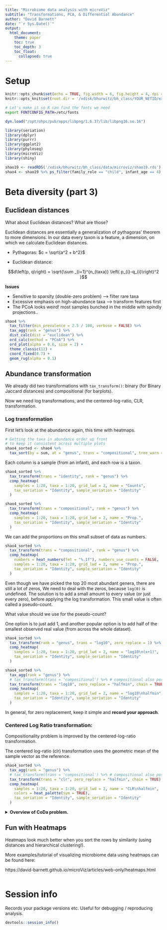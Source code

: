 ```yaml
---
title: "Microbiome data analysis with microViz"
subtitle: "Transformations, PCA, & Differential Abundance"
author: "David Barnett"
date: "`r Sys.Date()`"
output: 
  html_document:
    theme: paper
    toc: true
    toc_depth: 3
    toc_float: 
      collapsed: true
---
```


# Setup

```r
knitr::opts_chunk$set(echo = TRUE, fig.width = 6, fig.height = 4, dpi = 120)
knitr::opts_knit$set(root.dir = '/xdisk/bhurwitz/bh_class/YOUR_NETID/exercises/18_abundance_trans') # Change your NETID
```

```bash
# Let's make it so R can find the fonts we need
export FONTCONFIG_PATH=/etc/fonts
```

```r
dyn.load("/opt/ohpc/pub/apps/libpng/1.6.37/lib/libpng16.so.16")
```

```r
library(seriation)
library(dplyr)
library(purrr)
library(ggplot2)
library(phyloseq)
library(microViz)
library(shiny)
```

```r
shao19 <- readRDS('/xdisk/bhurwitz/bh_class/data/microviz/shao19.rds')
shao4 <- shao19 %>% ps_filter(family_role == "child", infant_age == 4)
```

# Beta diversity (part 3)

## Euclidean distances

What about Euclidean distances?
What are those?

Euclidean distances are essentially a generalization of pythagoras' theorem to more dimensions.
In our data every taxon is a feature, a dimension, on which we calculate Euclidean distances.  

- Pythagoras: $c = \sqrt{a^2 + b^2}$ 

- Euclidean distance: 

$$d\left(p, q\right) = \sqrt{\sum _{i=1}^{n_{taxa}} \left( p_{i}-q_{i}\right)^2 }$$

**Issues**

-   Sensitive to sparsity (double-zero problem) --\> filter rare taxa
-   Excessive emphasis on high-abundance taxa --\> transform features first
-   The PCoA looks weird! most samples bunched in the middle with spindly projections..

```r
shao4 %>%
  tax_filter(min_prevalence = 2.5 / 100, verbose = FALSE) %>%
  tax_agg(rank = "genus") %>%
  dist_calc(dist = "euclidean") %>%
  ord_calc(method = "PCoA") %>%
  ord_plot(alpha = 0.6, size = 2) +
  theme_classic(12) +
  coord_fixed(0.7) +
  geom_rug(alpha = 0.1)
```

## Abundance transformation

We already did two transformations with `tax_transform()`: binary (for Binary Jaccard distances) and compositional (for barplots).

Now we need log transformations, and the centered-log-ratio, CLR, transformation.

### Log transformation

First let's look at the abundance again, this time with heatmaps.

```r
# Getting the taxa in abundance order up front
# to keep it consistent across multiple plots
shao4_sorted <- shao4 %>% 
  tax_sort(by = sum, at = "genus", trans = "compositional", tree_warn = FALSE)
```

Each column is a sample (from an infant), and each row is a taxon.

```r
shao4_sorted %>%
  tax_transform(trans = "identity", rank = "genus") %>%
  comp_heatmap(
    samples = 1:20, taxa = 1:20, grid_lwd = 2, name = "Counts",
    tax_seriation = "Identity", sample_seriation = "Identity"
  )
```

```r
shao4_sorted %>%
  tax_transform(trans = "compositional", rank = "genus") %>%
  comp_heatmap(
    samples = 1:20, taxa = 1:20, grid_lwd = 2, name = "Prop.",
    tax_seriation = "Identity", sample_seriation = "Identity"
  )
```

We can add the proportions on this small subset of data as numbers. 

```r
shao4_sorted %>%
  tax_transform(trans = "compositional", rank = "genus") %>%
  comp_heatmap(
    numbers = heat_numbers(fmt = "%.1f"), numbers_use_counts = FALSE,
    samples = 1:20, taxa = 1:20, grid_lwd = 2, name = "Prop.",
    tax_seriation = "Identity", sample_seriation = "Identity"
  )
```

Even though we have picked the top 20 most abundant genera, there are still a lot of zeros, We need to deal with the zeros, 
because `log(0)` is undefined.
The solution is to add a small amount to every value (or just every zero), before applying the log transformation.
This small value is often called a pseudo-count.

What value should we use for the pseudo-count?

One option is to just add 1, and another popular option is to add half of the smallest observed real value (from across the whole dataset).

```r
shao4_sorted %>%
  tax_transform(rank = "genus", trans = "log10", zero_replace = 1) %>%
  comp_heatmap(
    samples = 1:20, taxa = 1:20, grid_lwd = 2, name = "log10\n(x+1)",
    tax_seriation = "Identity", sample_seriation = "Identity"
  )
```

```r
shao4_sorted %>%
  tax_agg(rank = "genus") %>%
  # tax_transform(trans = 'compositional') %>% # compositional also possible
  tax_transform(trans = "log10", zero_replace = "halfmin", chain = TRUE) %>%
  comp_heatmap(
    samples = 1:20, taxa = 1:20, grid_lwd = 2, name = "log10\nhalfmin",
    tax_seriation = "Identity", sample_seriation = "Identity"
  )
```

In general, for zero replacement, keep it simple and **record your approach**.

### Centered Log Ratio transformation:

Compositionality problem is improved by the centered-log-ratio transformation. 

The centered log-ratio (clr) transformation uses the geometric mean of the sample vector as the reference. 

```r
shao4_sorted %>%
  tax_agg(rank = "genus") %>%
  # tax_transform(trans = 'compositional') %>% # compositional also possible
  tax_transform(trans = "clr", zero_replace = "halfmin", chain = TRUE) %>%
  comp_heatmap(
    samples = 1:20, taxa = 1:20, grid_lwd = 2, name = "CLR\nhalfmin",
    colors = heat_palette(sym = TRUE),
    tax_seriation = "Identity", sample_seriation = "Identity"
  )
```

<details>

<summary>
**Overview of CoDa problem.**
</summary>

Compositional Data Analysis (CoDA) refers to a statistical framework designed for the analysis of data that represents
parts of a whole, where the information is given in the form of relative proportions or percentages. This type of data 
arises when the variables under consideration sum to a constant total. Common examples of compositional data include 
proportions of different species in a biological community.

The CoDA problem arises because standard statistical methods are not always appropriate for analyzing compositional data. 
Traditional statistical methods may assume that the data are unconstrained, but compositional data inherently have a constrained 
structure—changes in the proportion of one part necessarily impact the proportions of the other parts.

Some key issues associated with compositional data that the CoDA framework addresses include:

Closure Axiom: Compositional data sum to a constant, and this closure constraint needs to be considered in statistical analyses. 
The values are not independent, as changes in one part affect the others.

Multicollinearity: The compositional nature of the data leads to high multicollinearity between parts, which can cause problems 
in traditional regression analyses.

Zero Components: Compositional data often contain zeros, which can be problematic for certain statistical methods.

Choice of Coordinates: The choice of coordinates used to represent compositional data can affect the interpretation of results.

CoDA provides specialized techniques and methodologies to address these challenges and to enable meaningful statistical analyses 
of compositional data. This includes working in a log-ratio space, using transformations to handle zeros appropriately, and 
employing specific statistical models suitable for compositional data.

------

The sequencing data gives us relative abundances, not absolute abundances.
The total number of reads sequenced per sample is an arbitrary total.

If one taxon blooms, whilst everything else stays stable, the relative abundance of all other taxa must (appear to) go down.

This leads to two main types of problem:

-   interpretation caveats: see differential abundance section later
-   statistical issues: taxon abundances are not independent, but (weakly?) negatively correlated

This is worse with simpler ecosystems.
There is the same problem in theory with RNAseq data, but I suspect it is less bothersome because there are many more competing "species" 
of RNA transcript than there are bacterial species in even a very complex microbiome.

The centered-log-ratio transformation (along with some other similar ratio transformations) are claimed to help with the statistical issues 
by transforming the abundances from the simplex to the real space.

Practically, the CLR transformation involves finding the geometric mean of each sample, and then dividing abundance of each taxon in that 
sample by this geometric mean. Finally you take the natural log of this ratio.

For more details, check out Gloor 2017 (and maybe work by Thomas Quinn).
[Microbiome Datasets are Compositional: and this is not optional](https://doi.org/10.3389/fmicb.2017.02224)


</details>

## Fun with Heatmaps

Heatmaps look much better when you sort the rows by similarity (using distances and hierarchical clustering!).

More examples/tutorial of visualizing microbiome data using heatmaps can be found here:

https://david-barnett.github.io/microViz/articles/web-only/heatmaps.html 

```r

```


# Session info

Records your package versions etc.
Useful for debugging / reproducing analysis.

```r
devtools::session_info()
```
